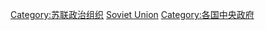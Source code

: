 [[Category:苏联政治组织|Category:苏联政治组织]]
[[Category:已不存在的国家的政府|Soviet Union]]
[[Category:各国中央政府|Category:各国中央政府]]
